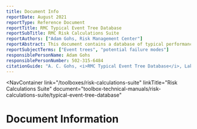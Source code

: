 ```yaml
---
title: Document Info
reportDate: August 2021
reportType: Reference Document
reportTitle: RMC Typical Event Tree Database
reportSubTitle: RMC Risk Calculations Suite
reportAuthors: ["Adam Gohs, Risk Management Center"]
reportAbstract: This document contains a database of typical performance event trees for common potential failure modes evaluated during dam and levee safety risk analysis. The typical performance event trees should be used for reference and updated as needed to fit project-specific conditions.
reportSubjectTerms: ["Event trees", "potential failure modes"]
responsiblePersonName: Adam Gohs
responsiblePersonNumber: 502-315-6484
citationGuide: "A. C. Gohs, <i>RMC Typical Event Tree Database</i>, Lakewood, CO: U.S. Army Corps of Engineers, Risk Management Center, 2021. Accessed on <i>{enter current date here}</i>."
---
```



<NavContainer
  link="/toolboxes/risk-calculations-suite"
  linkTitle="Risk Calculations Suite"
  document="toolbox-technical-manuals/risk-calculations-suite/typical-event-tree-database"
></NavContainer>

# Document Information

<DocumentMetadata metadata={frontMatter} />
